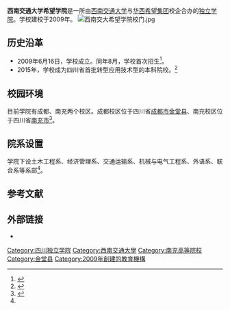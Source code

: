 '''西南交通大学希望学院'''是一所由[[西南交通大学|西南交通大学]]与[[华西希望集团|华西希望集团]]校企合办的[[独立学院|独立学院]]。学校建校于2009年。
[[File:西南交大希望学院校门.jpg|right]]

== 历史沿革 ==
* 2009年6月16日，学校成立。同年8月，学校首次招生<ref>{{cite news|author=夏丽莎;方野|title=西南交通大学希望学院成立 今年拟首批在川招生一千八百名|url=http://sichuandaily.scol.com.cn/2009/06/17/20090617741554178173.htm|accessdate=2014-12-16|newspaper=四川日报|date=2009-06-17|archive-date=2016-03-04|archive-url=https://web.archive.org/web/20160304222311/http://sichuandaily.scol.com.cn/2009/06/17/20090617741554178173.htm|dead-url=no}}</ref>。
* 2015年，学校成为四川省首批转型应用技术型的本科院校。<ref>{{cite news|title=西昌学院等四川三所高校向应用型本科转型发展|url=http://news.163.com/15/0318/06/AKVGON4700014Q4P.html|accessdate=2016-09-27|agency=新华社|date=2015-03-18|archive-date=2017-03-05|archive-url=https://web.archive.org/web/20170305071553/http://news.163.com/15/0318/06/AKVGON4700014Q4P.html|dead-url=no}}</ref>

== 校园环境 ==
目前学院有成都、南充两个校区。成都校区位于四川省[[成都市|成都市]][[金堂县|金堂县]]、南充校区位于四川省[[南充市|南充市]]<ref name="2013年">{{cite web|title=西南交通大学希望学院|url=http://news.xinhuanet.com/edu/2013-10/23/c_125585814.htm|publisher=[[新华网|新华网]]教育频道|accessdate=2014-12-16|deadurl=yes|archiveurl=https://web.archive.org/web/20141218221655/http://news.xinhuanet.com/edu/2013-10/23/c_125585814.htm|archivedate=2014-12-18|df=}}</ref>。

== 院系设置 ==
学院下设土木工程系、经济管理系、交通运输系、机械与电气工程系、外语系、联合系等系部<ref name="2013年"/>。

== 参考文献 ==
{{reflist}}

== 外部链接 ==
* {{Official website|www.swjtuhc.cn}}

{{四川高等院校|nocat}}
{{独立学院}}
[[Category:四川独立学院|Category:四川独立学院]]
[[Category:西南交通大學|Category:西南交通大學]]
[[Category:南充高等院校|Category:南充高等院校]]
[[Category:金堂县|Category:金堂县]]
[[Category:2009年創建的教育機構|Category:2009年創建的教育機構]]